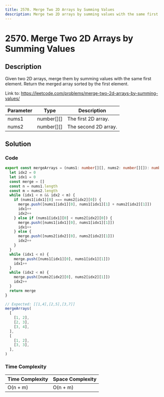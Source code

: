 ```yaml
---
title: 2570. Merge Two 2D Arrays by Summing Values
description: Merge two 2D arrays by summing values with the same first element.
---
```


# 2570. Merge Two 2D Arrays by Summing Values

## Description

Given two 2D arrays, merge them by summing values with the same first element. Return the merged array sorted by the first element.

Link to: https://leetcode.com/problems/merge-two-2d-arrays-by-summing-values/

| Parameter | Type       | Description          |
| --------- | ---------- | -------------------- |
| nums1     | number[][] | The first 2D array.  |
| nums2     | number[][] | The second 2D array. |

## Solution

### Code

```ts title="2570. Merge Two 2D Arrays by Summing Values"
export const mergeArrays = (nums1: number[][], nums2: number[][]): number[][] => {
  let idx2 = 0
  let idx1 = 0
  const merge = []
  const n = nums1.length
  const m = nums2.length
  while (idx1 < n && idx2 < m) {
    if (nums1[idx1][0] === nums2[idx2][0]) {
      merge.push([nums1[idx1][0], nums1[idx1][1] + nums2[idx2][1]])
      idx1++
      idx2++
    } else if (nums1[idx1][0] < nums2[idx2][0]) {
      merge.push([nums1[idx1][0], nums1[idx1][1]])
      idx1++
    } else {
      merge.push([nums2[idx2][0], nums2[idx2][1]])
      idx2++
    }
  }
  while (idx1 < n) {
    merge.push([nums1[idx1][0], nums1[idx1][1]])
    idx1++
  }
  while (idx2 < m) {
    merge.push([nums2[idx2][0], nums2[idx2][1]])
    idx2++
  }
  return merge
}
```

```ts
// Expected: [[1,4],[2,5],[3,7]]
mergeArrays(
  [
    [1, 2],
    [2, 3],
    [3, 4],
  ],
  [
    [1, 2],
    [3, 3],
  ],
)
```

### Time Complexity

| Time Complexity | Space Complexity |
| --------------- | ---------------- |
| O(n + m)        | O(n + m)         |
